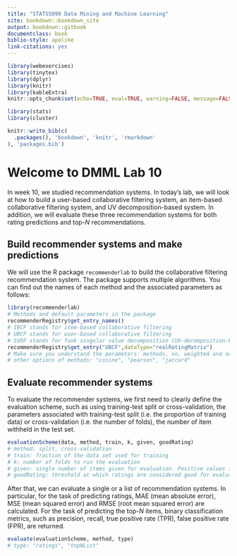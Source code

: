 ```yaml
---
title: "STATS5099 Data Mining and Machine Learning"
site: bookdown::bookdown_site
output: bookdown::gitbook
documentclass: book
biblio-style: apalike
link-citations: yes
---
```


```r
library(webexercises)
library(tinytex)
library(dplyr)
library(knitr)
library(kableExtra)
knitr::opts_chunk$set(echo=TRUE, eval=TRUE, warning=FALSE, message=FALSE)

library(stats)
library(cluster)
```


```r
knitr::write_bib(c(
  .packages(), 'bookdown', 'knitr', 'rmarkdown'
), 'packages.bib')
```


# Welcome to DMML Lab 10

In week 10, we studied recommendation systems. In today's lab, we will look at how to build a user-based collaborative filtering system, an item-based collaborative filtering system, and UV decomposition-based system. In addition, we will evaluate these three recommendation systems for both rating predictions and top-$N$ recommendations. 

## Build recommender systems and make predictions

We will use the R package `recommenderlab` to build the collaborative filtering recommendation system. The package supports multiple algorithms. You can find out the names of each method and the associated parameters as follows: 
```r
library(recommenderlab)
# Methods and default parameters in the package
recommenderRegistry$get_entry_names()
# IBCF stands for item-based collaborative filtering
# UBCF stands for user-based collaborative filtering
# SVDF stands for funk singular value decomposition (UV-decomposition-based collaborative filtering)
recommenderRegistry$get_entry("UBCF",dataType="realRatingMatrix")
# Make sure you understand the parameters: methods, nn, weighted and normalize
# other options of methods: "cosine", "pearson", "jaccard"
```

## Evaluate recommender systems 

To evaluate the recommender systems, we first need to clearly define the evaluation scheme, such as using training-test split or cross-validation, the parameters associated with training-test split (i.e. the proportion of training data) or cross-validation (i.e. the number of folds), the number of item withheld in the test set.  

```r
evaluationScheme(data, method, train, k, given, goodRating)
# method: split, cross-validation
# train: fraction of the data set used for training
# k: number of folds to run the evaluation
# given: single number of items given for evaluation. Positive values implement the given-x protocol, and negative values implement the all-but-x protocol. 
# goodRating: threshold at which ratings are considered good for evaluation. E.g., with goodRating=3 all items with actual user rating of greater or equal 3 are considered positives in the evaluation process.
```

After that, we can evaluate a single or a list of recommendation systems. In particular, for the task of predicting ratings, MAE (mean absolute error), MSE (mean squared error) and RMSE (root mean squared error) are calculated. For the task of predicting the top-$N$ items, binary classification metrics, such as precision, recall, true positive rate (TPR), false positive rate (FPR), are returned. 

```r
evaluate(evaluationScheme, method, type)
# type: "ratings", "topNList"
```


